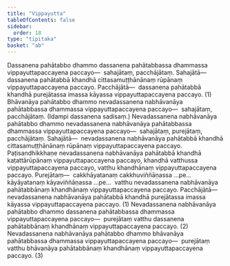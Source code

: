 ```yaml
---
title: "Vippayutta"
tableOfContents: false
sidebar:
  order: 18
type: "tipitaka"
basket: "ab"
---
```



<DynamicBreadcrumb />

<Division number="92">

<Paragraph number="1016">
Dassanena pahātabbo dhammo dassanena pahātabbassa dhammassa vippayuttapaccayena paccayo—  sahajātaṃ, pacchājātaṃ. <Emphasis>Sahajātā</Emphasis>—  dassanena pahātabbā khandhā cittasamuṭṭhānānaṃ rūpānaṃ vippayuttapaccayena paccayo. <Emphasis>Pacchājātā</Emphasis>—  dassanena pahātabbā khandhā purejātassa imassa kāyassa vippayuttapaccayena paccayo. (1)
</Paragraph>

<Paragraph number="1017">
Bhāvanāya pahātabbo dhammo nevadassanena nabhāvanāya pahātabbassa dhammassa vippayuttapaccayena paccayo—  sahajātaṃ, pacchājātaṃ. (Idampi dassanena sadisaṃ.)
</Paragraph>

<Paragraph number="1018">
Nevadassanena nabhāvanāya pahātabbo dhammo nevadassanena nabhāvanāya pahātabbassa dhammassa vippayuttapaccayena paccayo—  sahajātaṃ, purejātaṃ, pacchājātaṃ. <Emphasis>Sahajātā</Emphasis>—  nevadassanena nabhāvanāya pahātabbā khandhā cittasamuṭṭhānānaṃ rūpānaṃ vippayuttapaccayena paccayo. Paṭisandhikkhaṇe nevadassanena nabhāvanāya pahātabbā khandhā kaṭattārūpānaṃ vippayuttapaccayena paccayo, khandhā vatthussa vippayuttapaccayena paccayo, vatthu khandhānaṃ vippayuttapaccayena paccayo. <Emphasis>Purejātaṃ</Emphasis>—  cakkhāyatanaṃ cakkhuviññāṇassa …pe…  kāyāyatanaṃ kāyaviññāṇassa …pe…  vatthu nevadassanena nabhāvanāya pahātabbānaṃ khandhānaṃ vippayuttapaccayena paccayo. <Emphasis>Pacchājātā</Emphasis>—  nevadassanena nabhāvanāya pahātabbā khandhā purejātassa imassa kāyassa vippayuttapaccayena paccayo. (1)
</Paragraph>

<Paragraph number="1019">
Nevadassanena nabhāvanāya pahātabbo dhammo dassanena pahātabbassa dhammassa vippayuttapaccayena paccayo—  <Emphasis>purejātaṃ</Emphasis> vatthu dassanena pahātabbānaṃ khandhānaṃ vippayuttapaccayena paccayo. (2)
</Paragraph>

<Paragraph number="1020">
Nevadassanena nabhāvanāya pahātabbo dhammo bhāvanāya pahātabbassa dhammassa vippayuttapaccayena paccayo—  <Emphasis>purejātaṃ</Emphasis> vatthu bhāvanāya pahātabbānaṃ khandhānaṃ vippayuttapaccayena paccayo. (3)
</Paragraph>
</Division>